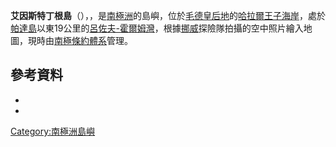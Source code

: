 {{coord|69|39|S|38|50|E|source:GNIS|display=title}}

'''艾因斯特丁根島'''（{{lang-nn|Einstødingen}}），，是[[南極洲|南極洲]]的島嶼，位於[[毛德皇后地|毛德皇后地]]的[[哈拉爾王子海岸|哈拉爾王子海岸]]，處於[[帕達島|帕達島]]以東19公里的[[呂佐夫-霍爾姆灣|呂佐夫-霍爾姆灣]]，根據[[挪威|挪威]]探險隊拍攝的空中照片繪入地圖，現時由[[南極條約體系|南極條約體系]]管理。

==參考資料==
*{{cite gnis | type = antarid | id = 4374| name = Einstødingen Island | accessdate = 2012-02-27}}
*{{usgs-gazetteer|id=4374|name=Einstødingen Island}}

{{Antarctica-geo-stub}}
[[Category:南極洲島嶼|Category:南極洲島嶼]]